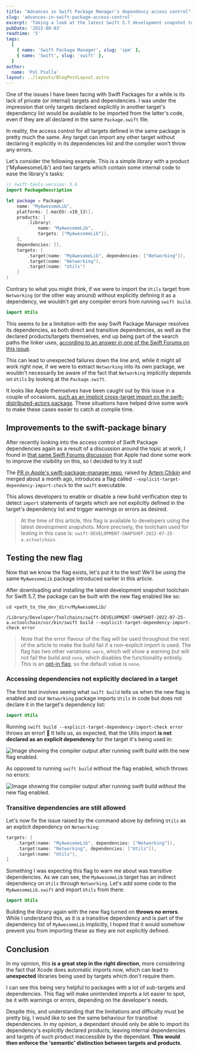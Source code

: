 ```yaml
---
title: "Advances in Swift Package Manager's dependency access control"
slug: 'advances-in-swift-package-access-control'
excerpt: 'Taking a look at the latest Swift 5.7 development snapshot to try the new explicit-target-dependency-import-check flag, which provides improvements to the dependency system within SPM.'
pubDate: '2022-08-03'
readtime: '5'
tags:
  [
    { name: 'Swift Package Manager', slug: 'spm' },
    { name: 'Swift', slug: 'swift' },
  ]
author:
  name: 'Pol Piella'
layout: ../layouts/BlogPostLayout.astro
---
```


One of the issues I have been facing with Swift Packages for a while is its lack of private (or internal) targets and dependencies. I was under the impression that only targets declared explicitly in another target's dependency list would be available to be imported from the latter's code, even if they are all declared in the same `Package.swift` file.

In reality, the access control for all targets defined in the same package is pretty much the same. Any target can import any other target without declaring it explicitly in its dependencies list and the compiler won't throw any errors.

Let's consider the following example. This is a simple library with a product ('MyAwesomeLib') and two targets which contain some internal code to ease the library's tasks:

```swift:Package.swift
// swift-tools-version: 5.6
import PackageDescription

let package = Package(
    name: "MyAwesomeLib",
    platforms: [.macOS(.v10_13)],
    products: [
        .library(
            name: "MyAwesomeLib",
            targets: ["MyAwesomeLib"]),
    ],
    dependencies: [],
    targets: [
        .target(name: "MyAwesomeLib", dependencies: ["Networking"]),
        .target(name: "Networking"),
        .target(name: "Utils")
    ]
)
```

Contrary to what you might think, if we were to import the `Utils` target from `Networking` (or the other way around) without explicitly defining it as a dependency, we wouldn't get any compiler errors from running `swift build`.

```swift:Networking.swift
import Utils
```

This seems to be a limitation with the way Swift Package Manager resolves its dependencies, as both direct and transitive dependencies, as well as the declared products/targets themselves, end up being part of the search paths the linker uses, [according to an answer in one of the Swift Forums on this issue](https://forums.swift.org/t/how-to-privatize-dependencies-in-swift-package-manager/33523/4).

This can lead to unexpected failures down the line and, while it might all work right now, if we were to extract `Networking` into its own package, we wouldn't necessarily be aware of the fact that `Networking` implicitly depends on `Utils` by looking at the `Package.swift`.

It looks like Apple themselves have been caught out by this issue in a couple of occasions, [such as an implicit cross-target import on the swift-distributed-actors package](https://github.com/apple/swift-distributed-actors/pull/981/files). These situations have helped drive some work to make these cases easier to catch at compile time.

## Improvements to the swift-package binary

After recently looking into the access control of Swift Package dependencies again as a result of a discussion around the topic at work, I found in [that same Swift Forums discussion](https://forums.swift.org/t/how-to-privatize-dependencies-in-swift-package-manager/33523/7) that Apple had done some work to improve the visibility on this, so I decided to try it out!

The [PR in Apple's swift-package-manager repo](https://github.com/apple/swift-package-manager/pull/3562), raised by [Artem Chikin](https://github.com/artemcm) and merged about a month ago, introduces a flag called `--explicit-target-dependency-import-check` to the `swift` executable.

This allows developers to enable or disable a new build verification step to detect `import` statements of targets which are not explicitly defined in the target's dependency list and trigger warnings or errors as desired.

> At the time of this article, this flag is available to developers using the latest development snapshots. More precisely, the toolchain used for testing in this case is: `swift-DEVELOPMENT-SNAPSHOT-2022-07-25-a.xctoolchain`.

## Testing the new flag

Now that we know the flag exists, let's put it to the test! We'll be using the same `MyAwesomeLib` package introduced earlier in this article.

After downloading and installing the latest development snapshot toolchain for Swift 5.7, the package can be built with the new flag enabled like so:

```bash:Terminal
cd <path_to_the_dev_dir>/MyAwesomeLib/

/Library/Developer/Toolchains/swift-DEVELOPMENT-SNAPSHOT-2022-07-25-a.xctoolchain/usr/bin/swift build --explicit-target-dependency-import-check error
```

> Note that the error flavour of the flag will be used throughout the rest of the article to make the build fail if a non-explicit import is used. The flag has two other variations: `warn`, which will show a warning but will not fail the build and `none`, which disables the functionality entirely. This is an [opt-in flag](https://github.com/apple/swift-package-manager/pull/3562/commits/a4114eb92d2d77fd85495ac5a0fb3617f0e5267e), so the default value is `none`.

### Accessing dependencies not explicitly declared in a target

The first test involves seeing what `swift build` tells us when the new flag is enabled and our `Networking` package imports `Utils` in code but does not declare it in the target's dependency list:

```swift:Networking.swift
import Utils
```

Running `swift build --explicit-target-dependency-import-check error` throws an error! 🛑 It tells us, as expected, that the Utils import **is not declared as an explicit dependency** for the target it's being used in:

![Image showing the compiler output after running swift build with the new flag enabled.](/assets/posts/advances-in-swift-package-access-control/build-with-flag.png)

As opposed to running `swift build` without the flag enabled, which throws no errors:

![Image showing the compiler output after running swift build without the new flag enabled.](/assets/posts/advances-in-swift-package-access-control/build-without-flag.png)

### Transitive dependencies are still allowed

Let's now fix the issue raised by the command above by defining `Utils` as an explicit dependency on `Networking`:

```swift:Package.swift
targets: [
    .target(name: "MyAwesomeLib", dependencies: ["Networking"]),
    .target(name: "Networking", dependencies: ["Utils"]),
    .target(name: "Utils"),
]
```

Something I was expecting this flag to warn me about was transitive dependencies. As we can see, the `MyAwesomeLib` target has an indirect dependency on `Utils` through `Networking`. Let's add some code to the `MyAwesomeLib.swift` and import `Utils` from there:

```swift:MyAwesomeLib.swift
import Utils
```

Building the library again with the new flag turned on **throws no errors**. While I understand this, as it is a transitive dependency and is part of the dependency list of `MyAwesomeLib` implicitly, I hoped that it would somehow prevent you from importing these as they are not explicitly defined.

## Conclusion

In my opinion, this **is a great step in the right direction**, more considering the fact that Xcode does automatic imports now, which can lead to **unexpected** libraries being used by targets which don't require them.

I can see this being very helpful to packages with a lot of sub-targets and dependencies. This flag will make unintended imports a lot easier to spot, be it with warnings or errors, depending on the developer's needs.

Despite this, and understanding that the limitations and difficulty must be pretty big, I would like to see the same behaviour for transitive dependencies. In my opinion, a dependant should only be able to import its dependency's explicitly declared products, leaving internal dependencies and targets of such product inaccessible by the dependant. **This would then enforce the 'semantic' distinction between targets and products**.
